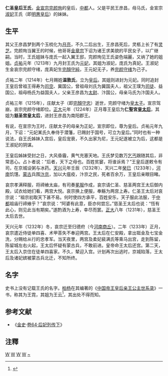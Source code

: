 '''仁圣皇后王氏'''，[[金宣宗|金宣宗完颜珣]]的皇后，[[金中都|中都]]人。父是平民王彦昌，母马氏，金宣宗[[淑妃|淑妃]]王氏（即[[明惠皇后_(金朝)|明惠皇后]]）的妹妹。

== 生平 ==

其父王彦昌梦到两个玉梳化为[[月球|月亮]]，不久二后出生，王彦昌死后，灵柩上长了有[[靈芝屬|灵芝]]。完颜珣当翼王的时候，他哥哥[[金章宗|金章宗]]下诏为诸王求美貌的平民女子，以广继嗣。当时，王氏姐妹与庞氏一起入翼王邸，完颜珣见王氏姿色端麗，又纳了她的姐姐。[[贞祐|贞祐]]元年（1213年）九月封王氏为[[元妃_(位号)|元妃]]，其姐为淑妃，庞氏为真妃。王淑妃生金哀宗完颜守绪，庞真妃生[[完顏守純|完顏守純]]，王元妃无子，养[[金哀宗|完颜守绪]]为己子。

贞祐二年（1214年）七月赐姓'''温敦氏'''，立为[[皇后|皇后]]。其姐则进封为元妃。同时追封王皇后曾祖王得寿为[[司空|司空]]、冀国公，曾祖母刘氏为冀国夫人，祖父王璞为[[司徒|司徒]]、益国公，祖母杨氏为益国夫人，父亲王彦昌为[[太尉|太尉]]、汴国公，母亲马氏为汴国夫人。

贞祐三年（1215年），庄献太子（即[[完顏守忠|完顏守忠]]）逝世，完颜守绪为[[皇太子|皇太子]]。宣宗驾崩，哀宗完颜守绪即位。[[正大|正大]]元年（1224年）正月尊王皇后为'''仁聖宮[[皇太后|皇太后]]'''，其姐为'''慈圣宫皇太后'''，进封王彦昌为南阳郡王。

有说，在宣宗为王时，庄献太子的母亲为正妃，宣宗即位，尊为皇后。贞祐元年九月，下诏：“元妃某氏久奉侍于潜籓，已赐封于国号，可立为皇后。”同时也有一种说法，自王氏姊妹入宫后，皇后宠衰，不久出家为尼，王元妃遂被立为后，这都是王淑妃的阴谋。

王皇后姊妹受封之日，大风昏霾，黄气充塞天地。王氏梦见数万[[乞丐|乞丐]]跟随其后，非常恶心。占卜者说：“后者，天下之母也。百姓贫窭，将谁诉焉？”王皇后遂敕令有司，在京城设粥与冰药。[[天兴_(金哀宗)|天兴]]元年壬辰（1232年）、天兴二年[[癸巳|癸巳]]（1233年），[[河南省|河南]]饥馑。[[蒙古帝国|蒙古]]兵围[[汴梁|汴京]]，加以大瘟疫，汴京之民，死者百余万，王皇后亲眼目睹。

哀宗孝满释服，将禘飨太庙，有司奏[[冕服|冕服]]作成，哀宗请仁圣、慈圣两宫王太后御内殿，试衣给她们看，两宫大悦。哀宗换上便服，奉觞为两宫上寿。仁圣王太后对哀宗说：“祖宗初取天下甚不易。何时使四方承平，百姓安乐，天子服此法服，于[[金中都|中都]]祖庙行禘飨乎？”哀宗说：“阿婆有此意，臣亦何尝忘。”慈圣王太后也说：“恆有此心，则见此当有期矣。”遂酌酒为上寿，幸尽而罢。[[正大|正大]]八年（1231年），慈圣王太后去世。

天兴元年（1232年）冬，哀宗迁至归德府（今[[河南省|河南]][[商丘市|商丘]]）。二年（1233年）正月，哀宗遣近侍徒单四喜、术甲荅失不奉迎两宫。王太后在仁安殿，拿出铤金及七宝金洗，分赐给从行的忠孝军。当天夜里，两宫及柔妃裴满氏等乘马出宫，走到陈留，陈留城左右火起，王太后怀疑有蒙古兵，不敢前进。皇帝命王太后还宫。第二天，王太后入京住在徒单四喜家。不久，辇迎入宫。计划再次出逃时，京城陷落，王太后及诸妃嫔被蒙古兵北迁，不知所终。

== 名字 ==

史书上没有记载王氏的名字。[[柏楊|柏杨]]在其编著的《[[中国帝王皇后亲王公主世系录|中国帝王皇后亲王公主世系录]]》一书，称其为王霓，其姐为王云<ref>{{cite book zh|author=柏杨|coauthors=|title=中国帝王皇后亲王公主世系录|othertitle=|format=|editor=|others=|edition=|chapterauthor=|chapter=|chapterformat=|location=山西|publisher=山西出版集团·山西人民出版社|date=2008|pages=291|accessdate=|id=ISBN 9787203059714|doi=|url=http://www.sxskcb.com|quote=|deadurl=yes|archiveurl=https://web.archive.org/web/20170622005510/http://www.sxskcb.com/|archivedate=2017-06-22}}</ref>，其出处不得而知。

==参考文献==
*《[[金史|金史]]·[[s:金史/卷64|卷64·后妃列传下]]》

== 注釋 ==
<div class="references-small">
<references />
</div>


{{start box}} 
{{s-before|[[徒單皇后_(金衛紹王)|徒单皇后]]}} 
{{s-title|[[:Category:金朝皇后|金朝皇后]]|1214年—1224年}} 
{{s-after|[[徒單皇后_(金哀宗)|徒单皇后]]}} 
{{end box}} 

{{金朝皇后}}

[[Category:北京人|W]]
[[Category:金朝皇后|W]]
[[Category:金朝皇太后|W]]
[[Category:金朝赐姓氏者|W]]
[[Category:王姓|~]]